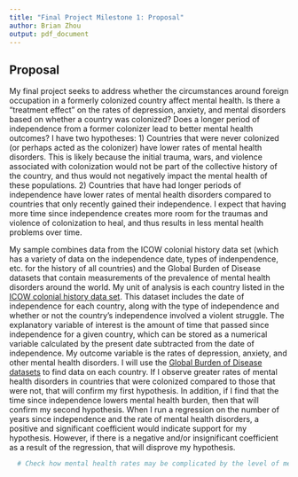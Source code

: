 ```yaml
---
title: "Final Project Milestone 1: Proposal"
author: Brian Zhou
output: pdf_document
---
```



## Proposal

My final project seeks to address whether the circumstances around foreign occupation in a formerly colonized country affect mental health. Is there a "treatment effect" on the rates of depression, anxiety, and mental disorders based on whether a country was colonized? Does a longer period of independence from a former colonizer lead to better mental health outcomes? I have two hypotheses: 
1) Countries that were never colonized (or perhaps acted as the colonizer) have lower rates of mental health disorders. This is likely because the initial trauma, wars, and violence associated with colonization would not be part of the collective history of the country, and thus would not negatively impact the mental health of these populations.
2) Countries that have had longer periods of independence have lower rates of mental health disorders compared to countries that only recently gained their independence. I expect that having more time since independence creates more room for the traumas and violence of colonization to heal, and thus results in less mental health problems over time. 

My sample combines data from the ICOW colonial history data set (which has a variety of data on the independence date, types of indenpendence, etc. for the history of all countries) and the Global Burden of Disease datasets that contain measurements of the prevalence of mental health disorders around the world. My unit of analysis is each country listed in the [ICOW colonial history data set](https://www.paulhensel.org/icowcol.html). This dataset includes the date of independence for each country, along with the type of independence and whether or not the country's independence involved a violent struggle. The explanatory variable of interest is the amount of time that passed since independence for a given country, which can be stored as a numerical variable calculated by the present date subtracted from the date of independence. My outcome variable is the rates of depression, anxiety, and other mental health disorders. I will use the [Global Burden of Disease datasets](http://www.healthdata.org/gbd/data) to find data on each country. If I observe greater rates of mental health disorders in countries that were colonized compared to those that were not, that will confirm my first hypothesis. In addition, if I find that the time since independence lowers mental health burden, then that will confirm my second hypothesis. When I run a regression on the number of years since independence and the rate of mental health disorders, a positive and significant coefficient would indicate support for my hypothesis. However, if there is a negative and/or insignificant coefficient as a result of the regression, that will disprove my hypothesis.

```r
  # Check how mental health rates may be complicated by the level of medical intervention in such countries... maybe there is a dataset evaluating that.

```


